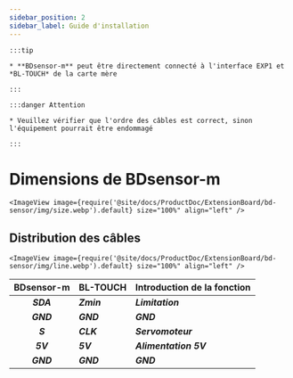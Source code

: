 ```yaml
---
sidebar_position: 2
sidebar_label: Guide d'installation
---
```




    :::tip

    * **BDsensor-m** peut être directement connecté à l'interface EXP1 et *BL-TOUCH* de la carte mère

    :::

    :::danger Attention

    * Veuillez vérifier que l'ordre des câbles est correct, sinon l'équipement pourrait être endommagé

    :::

# Dimensions de BDsensor-m


    <ImageView image={require('@site/docs/ProductDoc/ExtensionBoard/bd-sensor/img/size.webp').default} size="100%" align="left" />

## Distribution des câbles

    <ImageView image={require('@site/docs/ProductDoc/ExtensionBoard/bd-sensor/img/line.webp').default} size="100%" align="left" />

|      BDsensor-m    |  BL-TOUCH  |  Introduction de la fonction |
| :---------------: | :--------- |:--------- |
|    ***SDA***    | ***Zmin*** | ***Limitation***  |
|    ***GND***    | ***GND***  | ***GND*** |
|    ***S***      | ***CLK***  | ***Servomoteur***  |
|    ***5V***     | ***5V***   | ***Alimentation 5V***  |
|    ***GND***    | ***GND***  | ***GND***  |



